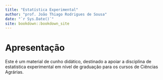 ```yaml
--- 
title: "Estatística Experimental"
author: "prof. João Thiago Rodrigues de Sousa"
date: "`r Sys.Date()`"
site: bookdown::bookdown_site
---
```


# Apresentação

Este é um material de cunho didático, destinado a apoiar a disciplina de estatistica experimental em nível de graduação para os cursos de Ciências Agrárias.

